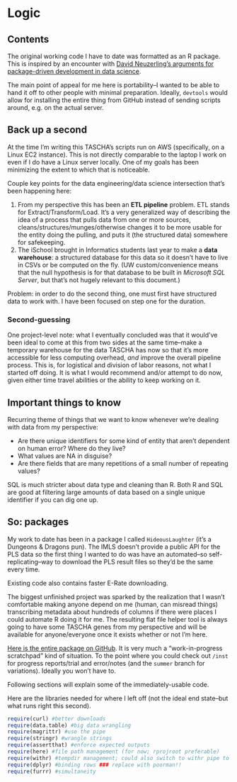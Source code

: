 # Logic

## Contents

The original working code I have to date was formatted as an R package. This is inspired by an encounter with [David Neuzerling's arguments for package-driven development in data science](https://mdneuzerling.com/post/data-science-workflows/).

The main point of appeal for me here is portability--I wanted to be able to 
hand it off to other people with minimal preparation. Ideally, `devtools` would allow for installing the entire thing from GitHub instead of sending scripts around, e.g. on the actual server. 

## Back up a second

At the time I'm writing this TASCHA's scripts run on AWS (specifically, on a Linux EC2 instance). This is not directly comparable to the laptop I work on even if I do have a Linux server locally. One of my goals has been minimizing the extent to which that is noticeable.

Couple key points for the data engineering/data science intersection that's been happening here:

1. From my perspective this has been an **ETL pipeline** problem. ETL stands for Extract/Transform/Load. It's a very generalized way of describing the idea of a process that pulls data from one or more sources, cleans/structures/munges/otherwise changes it to be more usable for the entity doing the pulling, and puts it (the structured data) somewhere for safekeeping. 
2. The iSchool brought in Informatics students last year to make a **data warehouse**: a structured database for this data so it doesn't have to live in CSVs or be computed on the fly. (UW custom/convenience means that the null hypothesis is for that database to be built in *Microsoft SQL Server*, but that's not hugely relevant to this document.) 

Problem: in order to do the second thing, one must first have structured data to work with. I have been focused on step one for the duration.

### Second-guessing 

One project-level note: what I eventually concluded was that it would've been ideal to come at this from two sides at the same time--make a temporary warehouse for the data TASCHA has now so that it's more accessible for less computing overhead, *and* improve the overall pipeline process. This is, for logistical and division of labor reasons, not what I started off doing. It is what I would recommend and/or attempt to do now, given either time travel abilities or the ability to keep working on it.

## Important things to know

Recurring theme of things that we want to know whenever we're dealing with data from my perspective:

- Are there unique identifiers for some kind of entity that aren't dependent on human error? Where do they live?
- What values are NA in disguise?
- Are there fields that are many repetitions of a small number of repeating values? 

SQL is much stricter about data type and cleaning than R. Both R and SQL are good at filtering large amounts of data based on a single unique identifier if you can dig one up.

## So: packages

My work to date has been in a package I called `HideousLaughter` (it's a Dungeons & Dragons pun). The IMLS doesn't provide a public API for the PLS data so the first thing I wanted to do was have an automated--so self-replicating--way to download the PLS result files so they'd be the same every time.

Existing code also contains faster E-Rate downloading. 

The biggest unfinished project was sparked by the realization that I wasn't comfortable making anyone depend on me (human, can misread things) transcribing metadata about hundreds of columns if there were places I could automate R doing it for me. The resulting flat file helper tool is always going to have some TASCHA genes from my perspective and will be available for anyone/everyone once it exists whether or not I'm here.

[Here is the entire package on GitHub](https://github.com/cyrusae/HideousLaughter). It is very much a "work-in-progress scratchpad" kind of situation. To the point where you could check out `/inst` for progress reports/trial and error/notes (and the `summer` branch for variations). Ideally you won't have to.

Following sections will explain some of the immediately-usable code.

Here are the libraries needed for where I left off (not the ideal end state--but what runs right this second).

```r
require(curl) #better downloads
require(data.table) #big data wrangling
require(magrittr) #use the pipe
require(stringr) #wrangle strings
require(assertthat) #enforce expected outputs
require(here) #file path management (for now; rprojroot preferable)
require(withr) #tempdir management; could also switch to withr pipe to reduce dependencies, though.
require(dplyr) #binding rows ### replace with poorman!!
require(furrr) #simultaneity
```
